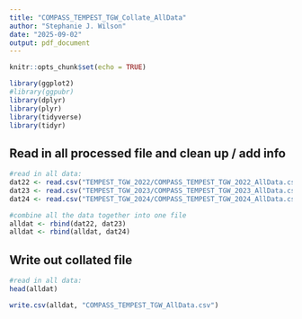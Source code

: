 ```yaml
---
title: "COMPASS_TEMPEST_TGW_Collate_AllData"
author: "Stephanie J. Wilson"
date: "2025-09-02"
output: pdf_document
---
```



```r
knitr::opts_chunk$set(echo = TRUE)

library(ggplot2)
#library(ggpubr)
library(dplyr)
library(plyr)
library(tidyverse)
library(tidyr)
```

## Read in all processed file and clean up / add info
```r
#read in all data: 
dat22 <- read.csv("TEMPEST_TGW_2022/COMPASS_TEMPEST_TGW_2022_AllData.csv")
dat23 <- read.csv("TEMPEST_TGW_2023/COMPASS_TEMPEST_TGW_2023_AllData.csv")
dat24 <- read.csv("TEMPEST_TGW_2024/COMPASS_TEMPEST_TGW_2024_AllData.csv")

#combine all the data together into one file 
alldat <- rbind(dat22, dat23)
alldat <- rbind(alldat, dat24)

```


## Write out collated file 
```r
#read in all data: 
head(alldat)

write.csv(alldat, "COMPASS_TEMPEST_TGW_AllData.csv")

```
